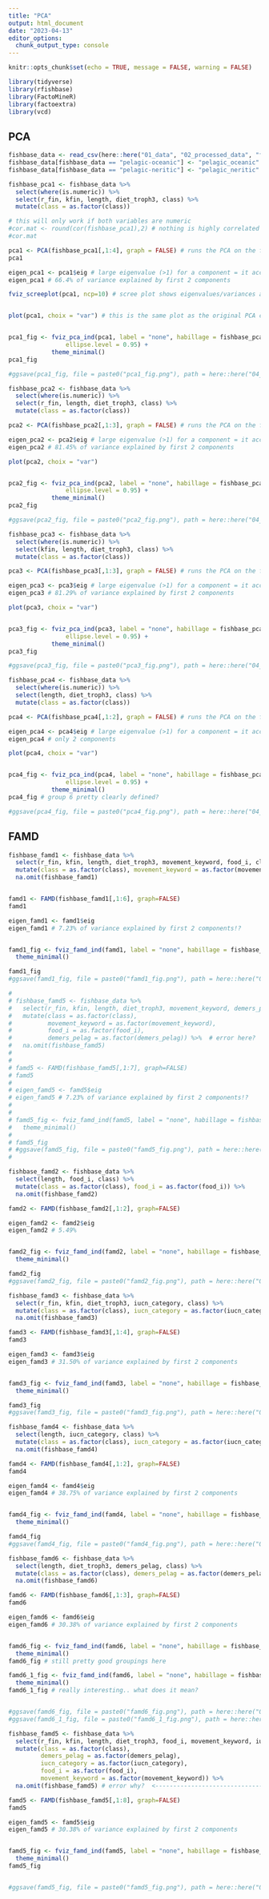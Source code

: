 ```yaml
---
title: "PCA"
output: html_document
date: "2023-04-13"
editor_options: 
  chunk_output_type: console
---
```


```r
knitr::opts_chunk$set(echo = TRUE, message = FALSE, warning = FALSE)

library(tidyverse)
library(rfishbase)
library(FactoMineR)
library(factoextra)
library(vcd)

```


## PCA

```r

fishbase_data <- read_csv(here::here("01_data", "02_processed_data", "fishbase_data.csv"))
fishbase_data[fishbase_data == "pelagic-oceanic"] <- "pelagic_oceanic"
fishbase_data[fishbase_data == "pelagic-neritic"] <- "pelagic_neritic"

fishbase_pca1 <- fishbase_data %>% 
  select(where(is.numeric)) %>% 
  select(r_fin, kfin, length, diet_troph3, class) %>% 
  mutate(class = as.factor(class))

# this will only work if both variables are numeric
#cor.mat <- round(cor(fishbase_pca1),2) # nothing is highly correlated - good!
#cor.mat

pca1 <- PCA(fishbase_pca1[,1:4], graph = FALSE) # runs the PCA on the first 4 columns (not class)
pca1

eigen_pca1 <- pca1$eig # large eigenvalue (>1) for a component = it accounts for greater amt of variation than og components
eigen_pca1 # 66.4% of variance explained by first 2 components

fviz_screeplot(pca1, ncp=10) # scree plot shows eigenvalues/variances associated w components


plot(pca1, choix = "var") # this is the same plot as the original PCA code on line 31?


pca1_fig <- fviz_pca_ind(pca1, label = "none", habillage = fishbase_pca1$class, addEllipses = TRUE, 
                ellipse.level = 0.95) +
            theme_minimal()
pca1_fig

#ggsave(pca1_fig, file = paste0("pca1_fig.png"), path = here::here("04_figs"))

```



```r

fishbase_pca2 <- fishbase_data %>% 
  select(where(is.numeric)) %>% 
  select(r_fin, length, diet_troph3, class) %>% 
  mutate(class = as.factor(class))

pca2 <- PCA(fishbase_pca2[,1:3], graph = FALSE) # runs the PCA on the first 4 columns (not class)

eigen_pca2 <- pca2$eig # large eigenvalue (>1) for a component = it accounts for greater amt of variation than og components
eigen_pca2 # 81.45% of variance explained by first 2 components

plot(pca2, choix = "var")


pca2_fig <- fviz_pca_ind(pca2, label = "none", habillage = fishbase_pca2$class, addEllipses = TRUE, 
                ellipse.level = 0.95) +
            theme_minimal()
pca2_fig

#ggsave(pca2_fig, file = paste0("pca2_fig.png"), path = here::here("04_figs"))

```



```r

fishbase_pca3 <- fishbase_data %>% 
  select(where(is.numeric)) %>% 
  select(kfin, length, diet_troph3, class) %>% 
  mutate(class = as.factor(class))

pca3 <- PCA(fishbase_pca3[,1:3], graph = FALSE) # runs the PCA on the first 4 columns (not class)

eigen_pca3 <- pca3$eig # large eigenvalue (>1) for a component = it accounts for greater amt of variation than og components
eigen_pca3 # 81.29% of variance explained by first 2 components

plot(pca3, choix = "var")


pca3_fig <- fviz_pca_ind(pca3, label = "none", habillage = fishbase_pca3$class, addEllipses = TRUE, 
                ellipse.level = 0.95) +
            theme_minimal()
pca3_fig

#ggsave(pca3_fig, file = paste0("pca3_fig.png"), path = here::here("04_figs"))

```


```r

fishbase_pca4 <- fishbase_data %>% 
  select(where(is.numeric)) %>% 
  select(length, diet_troph3, class) %>% 
  mutate(class = as.factor(class))

pca4 <- PCA(fishbase_pca4[,1:2], graph = FALSE) # runs the PCA on the first 4 columns (not class)

eigen_pca4 <- pca4$eig # large eigenvalue (>1) for a component = it accounts for greater amt of variation than og components
eigen_pca4 # only 2 components

plot(pca4, choix = "var")


pca4_fig <- fviz_pca_ind(pca4, label = "none", habillage = fishbase_pca4$class, addEllipses = TRUE, 
                ellipse.level = 0.95) +
            theme_minimal()
pca4_fig # group 6 pretty clearly defined?

#ggsave(pca4_fig, file = paste0("pca4_fig.png"), path = here::here("04_figs"))

```


## FAMD

```r

fishbase_famd1 <- fishbase_data %>% 
  select(r_fin, kfin, length, diet_troph3, movement_keyword, food_i, class) %>% 
  mutate(class = as.factor(class), movement_keyword = as.factor(movement_keyword), food_i = as.factor(food_i)) %>% 
  na.omit(fishbase_famd1)


famd1 <- FAMD(fishbase_famd1[,1:6], graph=FALSE)
famd1

eigen_famd1 <- famd1$eig
eigen_famd1 # 7.23% of variance explained by first 2 components!?


famd1_fig <- fviz_famd_ind(famd1, label = "none", habillage = fishbase_famd1$class, addEllipses = TRUE, ellipse.level = 0.95) +
  theme_minimal()

famd1_fig
#ggsave(famd1_fig, file = paste0("famd1_fig.png"), path = here::here("04_figs"))


```


```r
# 
# fishbase_famd5 <- fishbase_data %>% 
#   select(r_fin, kfin, length, diet_troph3, movement_keyword, demers_pelag, food_i, class) %>% 
#   mutate(class = as.factor(class), 
#          movement_keyword = as.factor(movement_keyword), 
#          food_i = as.factor(food_i), 
#          demers_pelag = as.factor(demers_pelag)) %>%  # error here?  <--------------------------------------------
#   na.omit(fishbase_famd5)
#   
# 
# famd5 <- FAMD(fishbase_famd5[,1:7], graph=FALSE)
# famd5
# 
# eigen_famd5 <- famd5$eig
# eigen_famd5 # 7.23% of variance explained by first 2 components!?
# 
# 
# famd5_fig <- fviz_famd_ind(famd5, label = "none", habillage = fishbase_famd5$class, addEllipses = TRUE, ellipse.level = 0.95) +
#   theme_minimal()
# 
# famd5_fig
# #ggsave(famd5_fig, file = paste0("famd5_fig.png"), path = here::here("04_figs"))
# 

```




```r

fishbase_famd2 <- fishbase_data %>% 
  select(length, food_i, class) %>% 
  mutate(class = as.factor(class), food_i = as.factor(food_i)) %>% 
  na.omit(fishbase_famd2)

famd2 <- FAMD(fishbase_famd2[,1:2], graph=FALSE)

eigen_famd2 <- famd2$eig
eigen_famd2 # 5.49% 


famd2_fig <- fviz_famd_ind(famd2, label = "none", habillage = fishbase_famd2$class, addEllipses = TRUE, ellipse.level = 0.95) +
  theme_minimal()

famd2_fig
#ggsave(famd2_fig, file = paste0("famd2_fig.png"), path = here::here("04_figs"))


```


```r

fishbase_famd3 <- fishbase_data %>% 
  select(r_fin, kfin, diet_troph3, iucn_category, class) %>% 
  mutate(class = as.factor(class), iucn_category = as.factor(iucn_category)) %>% 
  na.omit(fishbase_famd3)

famd3 <- FAMD(fishbase_famd3[,1:4], graph=FALSE)
famd3

eigen_famd3 <- famd3$eig
eigen_famd3 # 31.50% of variance explained by first 2 components


famd3_fig <- fviz_famd_ind(famd3, label = "none", habillage = fishbase_famd3$class, addEllipses = TRUE, ellipse.level = 0.95) +
  theme_minimal()

famd3_fig 
#ggsave(famd3_fig, file = paste0("famd3_fig.png"), path = here::here("04_figs"))


```


```r

fishbase_famd4 <- fishbase_data %>% 
  select(length, iucn_category, class) %>% 
  mutate(class = as.factor(class), iucn_category = as.factor(iucn_category)) %>% 
  na.omit(fishbase_famd4)

famd4 <- FAMD(fishbase_famd4[,1:2], graph=FALSE)
famd4

eigen_famd4 <- famd4$eig
eigen_famd4 # 38.75% of variance explained by first 2 components


famd4_fig <- fviz_famd_ind(famd4, label = "none", habillage = fishbase_famd4$class, addEllipses = TRUE, ellipse.level = 0.95) +
  theme_minimal()

famd4_fig
#ggsave(famd4_fig, file = paste0("famd4_fig.png"), path = here::here("04_figs"))


```


```r

fishbase_famd6 <- fishbase_data %>% 
  select(length, diet_troph3, demers_pelag, class) %>% 
  mutate(class = as.factor(class), demers_pelag = as.factor(demers_pelag)) %>% 
  na.omit(fishbase_famd6)

famd6 <- FAMD(fishbase_famd6[,1:3], graph=FALSE)
famd6

eigen_famd6 <- famd6$eig
eigen_famd6 # 30.38% of variance explained by first 2 components


famd6_fig <- fviz_famd_ind(famd6, label = "none", habillage = fishbase_famd6$class, addEllipses = TRUE, ellipse.level = 0.95) +
  theme_minimal()
famd6_fig # still pretty good groupings here

famd6_1_fig <- fviz_famd_ind(famd6, label = "none", habillage = fishbase_famd6$class) +
  theme_minimal()
famd6_1_fig # really interesting.. what does it mean?


#ggsave(famd6_fig, file = paste0("famd6_fig.png"), path = here::here("04_figs"))
#ggsave(famd6_1_fig, file = paste0("famd6_1_fig.png"), path = here::here("04_figs"))

```


```r

fishbase_famd5 <- fishbase_data %>% 
  select(r_fin, kfin, length, diet_troph3, food_i, movement_keyword, iucn_category, demers_pelag, class) %>% 
  mutate(class = as.factor(class), 
         demers_pelag = as.factor(demers_pelag), 
         iucn_category = as.factor(iucn_category), 
         food_i = as.factor(food_i), 
         movement_keyword = as.factor(movement_keyword)) %>% 
  na.omit(fishbase_famd5) # error why?  <------------------------------------------------------------------

famd5 <- FAMD(fishbase_famd5[,1:8], graph=FALSE)
famd5

eigen_famd5 <- famd5$eig
eigen_famd5 # 30.38% of variance explained by first 2 components


famd5_fig <- fviz_famd_ind(famd5, label = "none", habillage = fishbase_famd5$class, addEllipses = TRUE, ellipse.level = 0.95) +
  theme_minimal()
famd5_fig 


#ggsave(famd5_fig, file = paste0("famd5_fig.png"), path = here::here("04_figs"))


```
